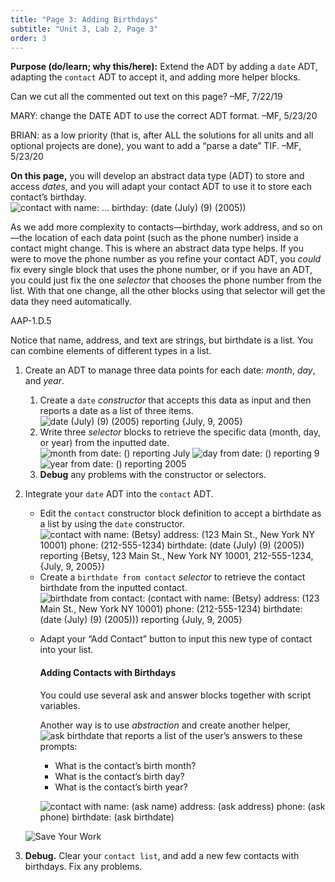 ```yaml
---
title: "Page 3: Adding Birthdays"
subtitle: "Unit 3, Lab 2, Page 3" 
order: 3 
---
```


::: todo
<p><strong>Purpose (do/learn; why this/here):</strong> Extend the ADT by
adding a `date` ADT, adapting the `contact` ADT to
accept it, and adding more helper blocks.</p>

<p>Can we cut all the commented out text on this page? --MF, 7/22/19</p>

<p>MARY: change the DATE ADT to use the correct ADT format. --MF,
5/23/20</p>

<p>BRIAN: as a low priority (that is, after ALL the solutions for all
units and all optional projects are done), you want to add a "parse a
date" TIF. --MF, 5/23/20</p>
:::

::: learn
<p><strong>On this page,</strong> you will develop an abstract data type
(ADT) to store and access <em>dates</em>, and you will adapt your
contact ADT to use it to store each contact's birthday.<br />
<img src="/img/3-lists/contact-constructor-with-birthdate.png" title="contact with name: ... birthday: (date (July) (9) (2005))" alt="contact with name: ... birthday: (date (July) (9) (2005))" class="ms-4"/></p>
:::

::: takeNote
<p>As we add more complexity to contacts---birthday, work address, and
so on---the location of each data point (such as the phone number)
inside a contact might change. This is where an abstract data type
helps. If you were to move the phone number as you refine your contact
ADT, you <em>could</em> fix every single block that uses the phone
number, or if you have an ADT, you could just fix the one
<em>selector</em> that chooses the phone number from the list. With that
one change, all the other blocks using that selector will get the data
they need automatically.</p>
:::

::: ap-standard
AAP-1.D.5
:::

<p>Notice that name, address, and text are strings, but birthdate is a
list. You can combine elements of different types in a list.</p>

::: {#first .forYouToDo}
<ol>

<li>

Create an ADT to manage three data points for each date:
<var>month</var>, <var>day</var>, and <var>year</var>.

<ol>

<li>Create a `date` <em>constructor</em> that accepts this
data as input and then reports a date as a list of three items. <br />
<img src="/img/3-lists/date-constructor-reporting.png" title="date (July) (9) (2005) reporting {July, 9, 2005}" alt="date (July) (9) (2005) reporting {July, 9, 2005}" class="ms-4"/></li>

<li>Write three <em>selector</em> blocks to retrieve the specific data
(month, day, or year) from the inputted date. <br />
<img src="/img/3-lists/date-constructor-in-month-selector-reporting.png" title="month from date: () reporting July" alt="month from date: () reporting July" class="ms-4"/>
<img src="/img/3-lists/date-constructor-in-day-selector-reporting.png" title="day from date: () reporting 9" alt="day from date: () reporting 9" class="ms-4"/>
<img src="/img/3-lists/date-constructor-in-year-selector-reporting.png" title="year from date: () reporting 2005" alt="year from date: () reporting 2005" class="ms-4"/></li>

<li><strong>Debug</strong> any problems with the constructor or
selectors.</li>

</ol>

</li>

<li>

Integrate your `date` ADT into the `contact` ADT.

<ul>

<li>Edit the `contact` constructor block definition to accept
a birthdate as a list by using the `date` constructor. <br />
<img src="/img/3-lists/contact-constructor-with-date-reporting.png" title="contact with name: (Betsy) address: (123 Main St., New York NY 10001) phone: (212-555-1234) birthdate: (date (July) (9) (2005)) reporting {Betsy, 123 Main St., New York NY 10001, 212-555-1234, {July, 9, 2005}}" alt="contact with name: (Betsy) address: (123 Main St., New York NY 10001) phone: (212-555-1234) birthdate: (date (July) (9) (2005)) reporting {Betsy, 123 Main St., New York NY 10001, 212-555-1234, {July, 9, 2005}}" class="ms-4"/></li>

<li>Create a `birthdate from contact` <em>selector</em> to
retrieve the contact birthdate from the inputted contact.<br />
<img src="/img/3-lists/birthdate-from-contact-reporting.png" title="birthdate from contact: (contact with name: (Betsy) address: (123 Main St., New York NY 10001) phone: (212-555-1234) birthdate: (date (July) (9) (2005))) reporting {July, 9, 2005}" alt="birthdate from contact: (contact with name: (Betsy) address: (123 Main St., New York NY 10001) phone: (212-555-1234) birthdate: (date (July) (9) (2005))) reporting {July, 9, 2005}" class="ms-4"/></li>

<li>

Adapt your "Add Contact" button to input this new type of contact into
your list.

::: narrower
<h4><strong>Adding Contacts with Birthdays</strong></h4>

<p>You could use several ask and answer blocks together with script
variables.</p>

<p>

Another way is to use <em>abstraction</em> and create another helper,
<img src="/img/3-lists/ask-birthdate.png" title="ask birthdate" alt="ask birthdate" class="inlinde"/>
that reports a list of the user's answers to these prompts:

<ul>

<li>What is the contact's birth month?</li>

<li>What is the contact's birth day?</li>

<li>What is the contact's birth year?</li>

</ul>

<img src="/img/3-lists/contact-constructor-with-date-with-helpers.png" title="contact with name: (ask name) address: (ask address) phone: (ask phone) birthdate: (ask birthdate)" alt="contact with name: (ask name) address: (ask address) phone: (ask phone) birthdate: (ask birthdate)" class="ms-4"/>

</p>
:::

</li>

</ul>

</li>

<img src="/img/icons/save-mini.png" title="Save Your Work" alt="Save Your Work" class="float-end"/>

<li><strong>Debug.</strong> Clear your `contact list`, and
add a new few contacts with birthdays. Fix any problems.</li>

</ol>
:::
